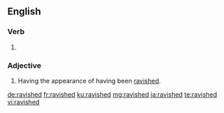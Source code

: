 ==English==

===Verb===
{{head|en|verb form}}

# {{en-past of|ravish}}

===Adjective===
{{head|en|adjective}}

# Having the appearance of having been [[ravished]].

[[de:ravished]]
[[fr:ravished]]
[[ku:ravished]]
[[mg:ravished]]
[[ja:ravished]]
[[te:ravished]]
[[vi:ravished]]